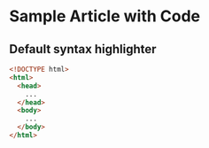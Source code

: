 
<MetadataConfigurer title="Sample Article with Code" />

# Sample Article with Code

## Default syntax highlighter

```html
<!DOCTYPE html>
<html>
  <head>
    ...
  </head>
  <body>
    ...
  </body>
</html>
```
